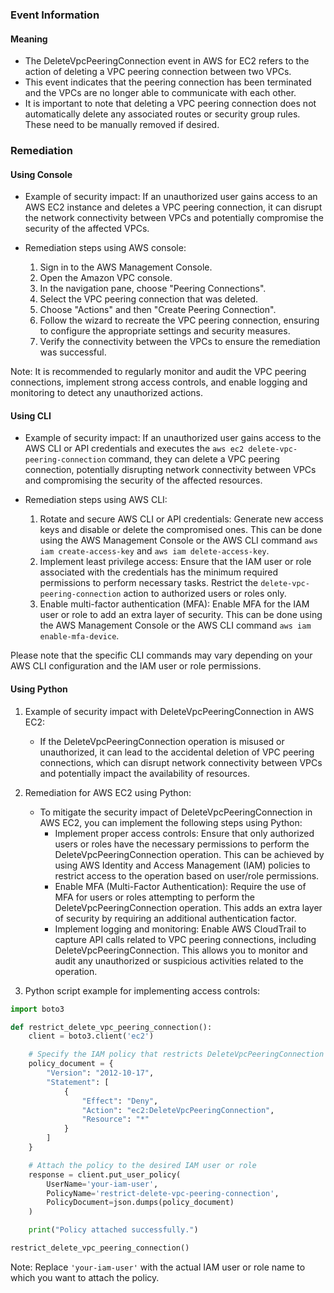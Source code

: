 
### Event Information

#### Meaning

- The DeleteVpcPeeringConnection event in AWS for EC2 refers to the action of deleting a VPC peering connection between two VPCs.
- This event indicates that the peering connection has been terminated and the VPCs are no longer able to communicate with each other.
- It is important to note that deleting a VPC peering connection does not automatically delete any associated routes or security group rules. These need to be manually removed if desired.

### Remediation

#### Using Console

- Example of security impact: If an unauthorized user gains access to an AWS EC2 instance and deletes a VPC peering connection, it can disrupt the network connectivity between VPCs and potentially compromise the security of the affected VPCs.

- Remediation steps using AWS console:
  1. Sign in to the AWS Management Console.
  2. Open the Amazon VPC console.
  3. In the navigation pane, choose "Peering Connections".
  4. Select the VPC peering connection that was deleted.
  5. Choose "Actions" and then "Create Peering Connection".
  6. Follow the wizard to recreate the VPC peering connection, ensuring to configure the appropriate settings and security measures.
  7. Verify the connectivity between the VPCs to ensure the remediation was successful.

Note: It is recommended to regularly monitor and audit the VPC peering connections, implement strong access controls, and enable logging and monitoring to detect any unauthorized actions.

#### Using CLI

- Example of security impact: If an unauthorized user gains access to the AWS CLI or API credentials and executes the `aws ec2 delete-vpc-peering-connection` command, they can delete a VPC peering connection, potentially disrupting network connectivity between VPCs and compromising the security of the affected resources.

- Remediation steps using AWS CLI:
  1. Rotate and secure AWS CLI or API credentials: Generate new access keys and disable or delete the compromised ones. This can be done using the AWS Management Console or the AWS CLI command `aws iam create-access-key` and `aws iam delete-access-key`.
  2. Implement least privilege access: Ensure that the IAM user or role associated with the credentials has the minimum required permissions to perform necessary tasks. Restrict the `delete-vpc-peering-connection` action to authorized users or roles only.
  3. Enable multi-factor authentication (MFA): Enable MFA for the IAM user or role to add an extra layer of security. This can be done using the AWS Management Console or the AWS CLI command `aws iam enable-mfa-device`.

Please note that the specific CLI commands may vary depending on your AWS CLI configuration and the IAM user or role permissions.

#### Using Python

1. Example of security impact with DeleteVpcPeeringConnection in AWS EC2:
   - If the DeleteVpcPeeringConnection operation is misused or unauthorized, it can lead to the accidental deletion of VPC peering connections, which can disrupt network connectivity between VPCs and potentially impact the availability of resources.

2. Remediation for AWS EC2 using Python:
   - To mitigate the security impact of DeleteVpcPeeringConnection in AWS EC2, you can implement the following steps using Python:
     - Implement proper access controls: Ensure that only authorized users or roles have the necessary permissions to perform the DeleteVpcPeeringConnection operation. This can be achieved by using AWS Identity and Access Management (IAM) policies to restrict access to the operation based on user/role permissions.
     - Enable MFA (Multi-Factor Authentication): Require the use of MFA for users or roles attempting to perform the DeleteVpcPeeringConnection operation. This adds an extra layer of security by requiring an additional authentication factor.
     - Implement logging and monitoring: Enable AWS CloudTrail to capture API calls related to VPC peering connections, including DeleteVpcPeeringConnection. This allows you to monitor and audit any unauthorized or suspicious activities related to the operation.

3. Python script example for implementing access controls:
```python
import boto3

def restrict_delete_vpc_peering_connection():
    client = boto3.client('ec2')

    # Specify the IAM policy that restricts DeleteVpcPeeringConnection
    policy_document = {
        "Version": "2012-10-17",
        "Statement": [
            {
                "Effect": "Deny",
                "Action": "ec2:DeleteVpcPeeringConnection",
                "Resource": "*"
            }
        ]
    }

    # Attach the policy to the desired IAM user or role
    response = client.put_user_policy(
        UserName='your-iam-user',
        PolicyName='restrict-delete-vpc-peering-connection',
        PolicyDocument=json.dumps(policy_document)
    )

    print("Policy attached successfully.")

restrict_delete_vpc_peering_connection()
```
Note: Replace `'your-iam-user'` with the actual IAM user or role name to which you want to attach the policy.

